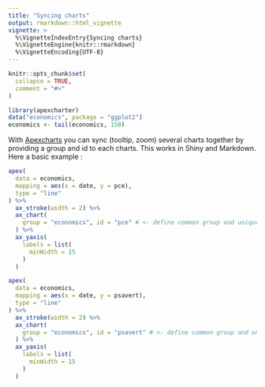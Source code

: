 ```yaml
---
title: "Syncing charts"
output: rmarkdown::html_vignette
vignette: >
  %\VignetteIndexEntry{Syncing charts}
  %\VignetteEngine{knitr::rmarkdown}
  %\VignetteEncoding{UTF-8}
---
```


```r
knitr::opts_chunk$set(
  collapse = TRUE,
  comment = "#>"
)
```

```r
library(apexcharter)
data("economics", package = "ggplot2")
economics <- tail(economics, 150)
```


With [Apexcharts](https://apexcharts.com) you can sync (tooltip, zoom) several charts together by providing a group and id to each charts. This works in Shiny and Markdown. Here a basic example :

```r
apex(
  data = economics, 
  mapping = aes(x = date, y = pce),
  type = "line"
) %>% 
  ax_stroke(width = 2) %>% 
  ax_chart(
    group = "economics", id = "pce" # <- define common group and unique id
  ) %>% 
  ax_yaxis(
    labels = list(
      minWidth = 15
    )
  )

apex(
  data = economics, 
  mapping = aes(x = date, y = psavert),
  type = "line"
) %>% 
  ax_stroke(width = 2) %>% 
  ax_chart(
    group = "economics", id = "psavert" # <- define common group and unique id
  ) %>% 
  ax_yaxis(
    labels = list(
      minWidth = 15
    )
  )
```


```r

```
